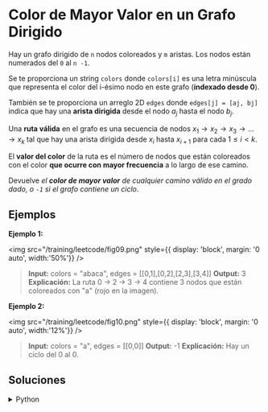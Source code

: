 # Color de Mayor Valor en un Grafo Dirigido

Hay un grafo dirigido de `n` nodos coloreados y `m` aristas. Los nodos están numerados del `0` al `n -1`.

Se te proporciona un string `colors` donde `colors[i]` es una letra minúscula que representa el color del i-ésimo nodo en este grafo (**indexado desde 0**).

También se te proporciona un arreglo 2D `edges` donde `edges[j] = [aj, bj]` indica que hay una **arista dirigida** desde el nodo $a_j$ hasta el nodo $b_j$.

Una **ruta válida** en el grafo es una secuencia de nodos $x_1 \rightarrow x_2 \rightarrow x_3 \rightarrow ... \rightarrow x_k$ tal que hay una arista dirigida desde $x_i$ hasta $x_{i+1}$ para cada $1 \le i < k$.

El **valor del color** de la ruta es el número de nodos que están coloreados con el color **que ocurre con mayor frecuencia** a lo largo de ese camino.

Devuelve *el **color de mayor valor** de cualquier camino válido en el grado dado, o `-1` si el grafo contiene un ciclo*.

## Ejemplos

**Ejemplo 1:**

<img
	src="/training/leetcode/fig09.png"
	style={{ display: 'block', margin: '0 auto', width:'50%'}}
/>
<br/>

> **Input:** colors = "abaca", edges = [[0,1],[0,2],[2,3],[3,4]]
> **Output:** 3
> **Explicación:** La ruta 0 -> 2 -> 3 -> 4 contiene 3 nodos que están coloreados con "a" (rojo en la imagen).

**Ejemplo 2:**

<img
	src="/training/leetcode/fig10.png"
	style={{ display: 'block', margin: '0 auto', width:'12%'}}
/>
<br/>

> **Input:** colors = "a", edges = [[0,0]]
> **Output:** -1
> **Explicación:** Hay un ciclo del 0 al 0.

## Soluciones

<details>   
    <summary>Python</summary>
```python
class Solution:
    def largestPathValue(self, colors: str, edges: List[List[int]]) -> int:
        
        def dfs(curr, adj, visited, longest, colors):
            if visited[curr] == 1:  
                return float('inf')
            
            if visited[curr] == 0:  
                visited[curr] = 1
                for nbr in adj[curr]:
                    res = dfs(nbr, adj, visited, longest, colors)
                    if res == float('inf'):
                        return float('inf')
                    
                    for i in range(26):
                        longest[i][curr] = max(longest[i][curr], longest[i][nbr])
                longest[ord(colors[curr]) - ord('a')][curr] += 1
                visited[curr] = 2
            return longest[ord(colors[curr]) - ord('a')][curr]

        n = len(colors)
        adj = [[] for _ in range(n)]
        for edge in edges:
            adj[edge[0]].append(edge[1])

        longest = [[0] * n for _ in range(26)]
        
        max_color_length = 0
        visited = [0] * n
        
        for i in range(n):
            res = dfs(i, adj, visited, longest, colors)
            if res == float('inf'):
                return -1
            max_color_length = max(max_color_length, res)
        
        return max_color_length
```
</details>